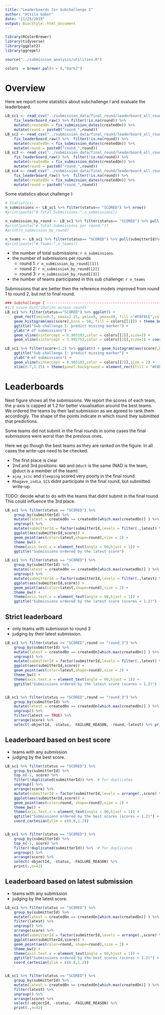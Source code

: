 ```yaml
---
title: "Leaderboards for Subchallenge I"
author: "Attila Gabor"
date: "11/25/2019"
output: BiocStyle::html_document
---
```


```r

library(RColorBrewer)
library(tidyverse)
library(ggplot2)
library(ggrepel)

source("../submission_analysis/utilities.R")

colors  = brewer.pal(n = 8,"Dark2")

```



# Overview
Here we report some statistics about subchallenge I and evaluate the leaderboard. 

```r

LB_sc1 <- read_csv("../submission_data/final_round/leaderboard_all_rounds_sc1.csv") %>%
	fix_leaderboard_raw() %>% filter(!is.na(round)) %>%
	mutate(createdOn = fix_submission_dates(createdOn)) %>%
	mutate(round = paste0("round_",round))
LB_sc2 <- read_csv("../submission_data/final_round/leaderboard_all_rounds_sc2.csv") %>%
	fix_leaderboard_raw() %>%  filter(!is.na(round)) %>%
	mutate(createdOn = fix_submission_dates(createdOn)) %>%
	mutate(round = paste0("round_",round))
LB_sc3 <- read_csv("../submission_data/final_round/leaderboard_all_rounds_sc3.csv") %>%
	fix_leaderboard_raw() %>%  filter(!is.na(round)) %>%
	mutate(createdOn = fix_submission_dates(createdOn)) %>%
	mutate(round = paste0("round_",round))
LB_sc4 <- read_csv("../submission_data/final_round/leaderboard_all_rounds_sc4.csv") %>%
	fix_leaderboard_raw() %>%  filter(!is.na(round)) %>%
	mutate(createdOn = fix_submission_dates(createdOn)) %>%
	mutate(round = paste0("round_",round))
```

Some statistics about challenge I: 
```r
# Statistics: 
n_submissions <- LB_sc1 %>% filter(status== "SCORED") %>% nrow()
#print(paste("# Total Submissions:",n_submissions))

n_submission_by_round <- LB_sc1 %>% filter(status== "SCORED") %>% pull(round) %>% table()
#print(paste("# Total Submissions per round:"))
#print(n_submission_by_round)

n_teams <- LB_sc1 %>% filter(status== "SCORED") %>% pull(submitterId)%>% unique() %>% length()
#print(paste("# Teams:",n_teams))
```
- the number of total submissions: `r n_submissions`. 
- the number of submissions per rounds
	- round 1: `r n_submission_by_round[[1]]`
	- round 2: `r n_submission_by_round[[2]]`
	- round 3: `r n_submission_by_round[[3]]`
- the number of teams participated in this sub challenge: `r n_teams`

Submissions that are better then the reference models improved from round 1 to round 2, but not to final round. 

```r
### Subchallange I -------------------------------------------------------------
#1.1 score distribution across rounds
LB_sc1 %>% filter(status=="SCORED") %>% ggplot() + 
	geom_rect(xmin=0.7, xmax=1.25, ymin=0, ymax=40, fill ="#F8F8CE",color="black")+
	geom_histogram(aes(score),bins = 50, fill = colors[[1]]) + theme_bw() + 
	ggtitle("Sub-challenge I: predict missing marker") +
	ylab("# of submissions") + 
	geom_vline(xintercept = 0.903103,color = colors[[2]],size=2) + 
	geom_vline(xintercept = 3.992752,color = colors[[3]],size=2) + coord_cartesian(xlim = c(0,6)) + facet_grid( round~ .)

LB_sc1 %>% filter(score<1.2) %>% ggplot() + geom_histogram(aes(score),bins = 40, fill = colors[[1]]) + theme_bw() + 
	ggtitle("Sub-challenge I: predict missing marker") +
	ylab("# of submissions") + 
	geom_vline(xintercept = 0.903103,color = colors[[2]],size = 2) + 
	xlim(0.7,1.25) + theme(panel.background = element_rect(fill = "#F8F8CE" ))  + facet_grid( round~ .)

```



# Leaderboards


Next figure shows all the submissions. We report the scores of each team, 
the y-axis is capped at 1.2 for better visualisation around the best teams. 
We ordered the teams by their last submission as we agreed to rank them accordingly. 
The shape of the points indicate in which round they submitted that predictions. 

Some teams did not submit in the final rounds in some cases the final submissions were
worst than the previous ones. 

Here we go though the best teams as they are ranked on the figure. In all cases the write-ups need to be checked. 

- The first place is clear
- 2nd and 3rd positions: `NAD` and `@duct` is the same (NAD is the team, @duct is a member of the team)
- `ajay_scic` and `Sleeping` scored very poorly in the final round
- `Rhagave_india_SCS` didnt participate in the final round, but submitted write-up

TODO: decide what to do with the teams that didnt submit in the final round. This 
could influence the 3rd place. 


```r
LB_sc1 %>% filter(status == "SCORED") %>% 
	group_by(submitterId) %>%
	mutate(latest = createdOn == createdOn[which.max(createdOn)] ) %>%
	ungroup() %>%
	mutate(submitterId = factor(submitterId,levels = filter(.,latest) %>%arrange(score) %>% pull(submitterId)))%>%
	ggplot(aes(submitterId,score)) + 
	geom_point(aes(color=latest,shape=round),size = 2) + 
	theme_bw() + 
	theme(axis.text.x = element_text(angle = 90,hjust = 1)) +
	ggtitle("Submissions ordered by the latest score")

LB_sc1 %>% filter(status == "SCORED") %>% 
	group_by(submitterId) %>%
	mutate(latest = createdOn == createdOn[which.max(createdOn)] ) %>%
	ungroup() %>%
	mutate(submitterId = factor(submitterId,levels = filter(.,latest) %>%arrange(score) %>% pull(submitterId)))%>%
	ggplot(aes(submitterId,score)) + 
	geom_point(aes(color=latest,shape=round),size = 2) + 
	theme_bw() + 
	theme(axis.text.x = element_text(angle = 90,hjust = 1)) +
	ggtitle("Submissions ordered by the latest score (scores < 1.2)") + coord_cartesian(ylim = c(0.8,1.2))
```

## Strict leaderboard

- only teams with submission to round 3
- judging by their latest submission. 

```r
LB_sc1 %>% filter(status == "SCORED",round == "round_3") %>% 
	group_by(submitterId) %>%
	mutate(latest = createdOn == createdOn[which.max(createdOn)] ) %>%
	ungroup() %>%
	mutate(submitterId = factor(submitterId,levels = filter(.,latest) %>%arrange(score) %>% pull(submitterId)))%>%
	ggplot(aes(submitterId,score)) + 
	geom_point(aes(color=latest,shape=round),size = 2) + 
	theme_bw() + 
	theme(axis.text.x = element_text(angle = 90,hjust = 1)) +
	ggtitle("Submissions ordered by the latest score (scores < 1.2)") + coord_cartesian(ylim = c(0.8,1.2))


LB_sc1 %>% filter(status == "SCORED",round == "round_3") %>% 
	group_by(submitterId) %>%
	mutate(latest = createdOn == createdOn[which.max(createdOn)] ) %>%
	ungroup() %>%
	filter(latest == TRUE) %>%
	arrange(score) %>%
	select(-objectId, -status, -FAILURE_REASON, -round,-latest) %>% print(.,n=23)
```

## Leaderboard based on best score

- teams with any submission 
- judging by the best score.


```r

LB_sc1 %>% filter(status == "SCORED") %>% 
	group_by(submitterId) %>%
	top_n(-1, score) %>%
	filter(!duplicated(submitterId)) %>%  # for duplicates
	ungroup() %>%
	arrange(score) %>%
	mutate(submitterId = factor(submitterId,levels = arrange(.,score) %>% pull(submitterId)))%>%
	ggplot(aes(submitterId,score)) + 
	geom_point(aes(color=round, shape=round),size = 2) + 
	theme_bw() + 
	theme(axis.text.x = element_text(angle = 90,hjust = 1)) +
	ggtitle("Submissions ordered by the best scores (scores < 1.2)") +
	coord_cartesian(ylim = c(0.8,1.2))


LB_sc1 %>% filter(status == "SCORED") %>% 
	group_by(submitterId) %>%
	top_n(-1, score) %>%
	filter(!duplicated(submitterId)) %>%  # for duplicates
	ungroup() %>%
	arrange(score) %>%
	select(-objectId, -status, -FAILURE_REASON) %>%
	print(.,n=42)
```


## Leaderboard based on latest submission


- teams with any submission 
- judging by the latest score.


```r

LB_sc1 %>% filter(status == "SCORED") %>% 
	group_by(submitterId) %>%
	mutate(latest = createdOn == createdOn[which.max(createdOn)] ) %>%
	filter(latest) %>%
	ungroup() %>%
	arrange(score) %>%
	mutate(submitterId = factor(submitterId,levels = arrange(.,score) %>% pull(submitterId)))%>%
	ggplot(aes(submitterId,score)) + 
	geom_point(aes(color=round, shape=round),size = 2) + 
	theme_bw() + 
	theme(axis.text.x = element_text(angle = 90,hjust = 1)) +
	ggtitle("Submissions ordered by the best scores (scores < 1.2)") +
	coord_cartesian(ylim = c(0.8,1.2))


LB_sc1 %>% filter(status == "SCORED") %>% 
	group_by(submitterId) %>%
	mutate(latest = createdOn == createdOn[which.max(createdOn)] ) %>%
	filter(latest) %>% 
	ungroup() %>%
	arrange(score) %>%
	select(-objectId, -status, -FAILURE_REASON) %>%
	print(.,n=42)
```




